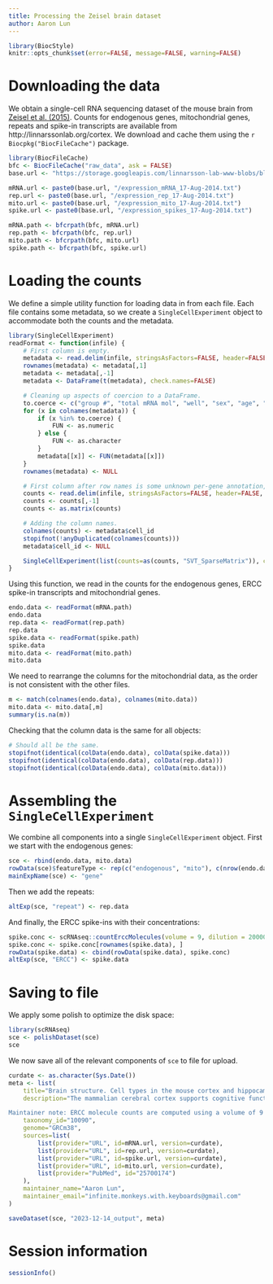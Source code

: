 ```yaml
---
title: Processing the Zeisel brain dataset
author: Aaron Lun
---
```


```r
library(BiocStyle)
knitr::opts_chunk$set(error=FALSE, message=FALSE, warning=FALSE)
```

# Downloading the data

We obtain a single-cell RNA sequencing dataset of the mouse brain from [Zeisel et al. (2015)](https://doi.org/10.1126/science.aaa1934).
Counts for endogenous genes, mitochondrial genes, repeats and spike-in transcripts are available from http://linnarssonlab.org/cortex.
We download and cache them using the `r Biocpkg("BiocFileCache")` package.

```r
library(BiocFileCache)
bfc <- BiocFileCache("raw_data", ask = FALSE)
base.url <- "https://storage.googleapis.com/linnarsson-lab-www-blobs/blobs/cortex"

mRNA.url <- paste0(base.url, "/expression_mRNA_17-Aug-2014.txt")
rep.url <- paste0(base.url, "/expression_rep_17-Aug-2014.txt")
mito.url <- paste0(base.url, "/expression_mito_17-Aug-2014.txt")
spike.url <- paste0(base.url, "/expression_spikes_17-Aug-2014.txt")

mRNA.path <- bfcrpath(bfc, mRNA.url)
rep.path <- bfcrpath(bfc, rep.url)
mito.path <- bfcrpath(bfc, mito.url)
spike.path <- bfcrpath(bfc, spike.url)
```

# Loading the counts

We define a simple utility function for loading data in from each file. 
Each file contains some metadata, so we create a `SingleCellExperiment` object to accommodate both the counts and the metadata.

```r
library(SingleCellExperiment)
readFormat <- function(infile) { 
    # First column is empty.
    metadata <- read.delim(infile, stringsAsFactors=FALSE, header=FALSE, nrow=10)[,-1]
    rownames(metadata) <- metadata[,1]
    metadata <- metadata[,-1]
    metadata <- DataFrame(t(metadata), check.names=FALSE)

    # Cleaning up aspects of coercion to a DataFrame.
    to.coerce <- c("group #", "total mRNA mol", "well", "sex", "age", "diameter")
    for (x in colnames(metadata)) {
        if (x %in% to.coerce) {
            FUN <- as.numeric
        } else {
            FUN <- as.character
        }
        metadata[[x]] <- FUN(metadata[[x]])
    }
    rownames(metadata) <- NULL

    # First column after row names is some unknown per-gene annotation, let's just ditch it.
    counts <- read.delim(infile, stringsAsFactors=FALSE, header=FALSE, row.names=1, skip=11)
    counts <- counts[,-1] 
    counts <- as.matrix(counts)

    # Adding the column names.
    colnames(counts) <- metadata$cell_id
    stopifnot(!anyDuplicated(colnames(counts)))
    metadata$cell_id <- NULL

    SingleCellExperiment(list(counts=as(counts, "SVT_SparseMatrix")), colData=metadata)
}
```

Using this function, we read in the counts for the endogenous genes, ERCC spike-in transcripts and mitochondrial genes.

```r
endo.data <- readFormat(mRNA.path)
endo.data
rep.data <- readFormat(rep.path)
rep.data
spike.data <- readFormat(spike.path)
spike.data
mito.data <- readFormat(mito.path)
mito.data
```

We need to rearrange the columns for the mitochondrial data, as the order is not consistent with the other files.

```r
m <- match(colnames(endo.data), colnames(mito.data))
mito.data <- mito.data[,m]
summary(is.na(m))
```

Checking that the column data is the same for all objects:

```r
# Should all be the same.
stopifnot(identical(colData(endo.data), colData(spike.data))) 
stopifnot(identical(colData(endo.data), colData(rep.data)))
stopifnot(identical(colData(endo.data), colData(mito.data)))
```

# Assembling the `SingleCellExperiment`

We combine all components into a single `SingleCellExperiment` object.
First we start with the endogenous genes:

```r
sce <- rbind(endo.data, mito.data)
rowData(sce)$featureType <- rep(c("endogenous", "mito"), c(nrow(endo.data), nrow(mito.data)))
mainExpName(sce) <- "gene"
```

Then we add the repeats:

```r
altExp(sce, "repeat") <- rep.data
```

And finally, the ERCC spike-ins with their concentrations:

```r
spike.conc <- scRNAseq::countErccMolecules(volume = 9, dilution = 20000)
spike.conc <- spike.conc[rownames(spike.data), ]
rowData(spike.data) <- cbind(rowData(spike.data), spike.conc)
altExp(sce, "ERCC") <- spike.data
```

# Saving to file

We apply some polish to optimize the disk space:

```r
library(scRNAseq)
sce <- polishDataset(sce)
sce
```

We now save all of the relevant components of `sce` to file for upload.

```r
curdate <- as.character(Sys.Date())
meta <- list(
    title="Brain structure. Cell types in the mouse cortex and hippocampus revealed by single-cell RNA-seq",
    description="The mammalian cerebral cortex supports cognitive functions such as sensorimotor integration, memory, and social behaviors. Normal brain function relies on a diverse set of differentiated cell types, including neurons, glia, and vasculature. Here, we have used large-scale single-cell RNA sequencing (RNA-seq) to classify cells in the mouse somatosensory cortex and hippocampal CA1 region. We found 47 molecularly distinct subclasses, comprising all known major cell types in the cortex. We identified numerous marker genes, which allowed alignment with known cell types, morphology, and location. We found a layer I interneuron expressing Pax6 and a distinct postmitotic oligodendrocyte subclass marked by Itpr2. Across the diversity of cortical cell types, transcription factors formed a complex, layered regulatory code, suggesting a mechanism for the maintenance of adult cell type identity.

Maintainer note: ERCC molecule counts are computed using a volume of 9 nL per cell at a dilution of 1:20000.",
    taxonomy_id="10090",
    genome="GRCm38",
    sources=list(
        list(provider="URL", id=mRNA.url, version=curdate),
        list(provider="URL", id=rep.url, version=curdate),
        list(provider="URL", id=spike.url, version=curdate),
        list(provider="URL", id=mito.url, version=curdate),
        list(provider="PubMed", id="25700174")
    ),
    maintainer_name="Aaron Lun",
    maintainer_email="infinite.monkeys.with.keyboards@gmail.com"
)

saveDataset(sce, "2023-12-14_output", meta)
```

# Session information {-}

```r
sessionInfo()
```

